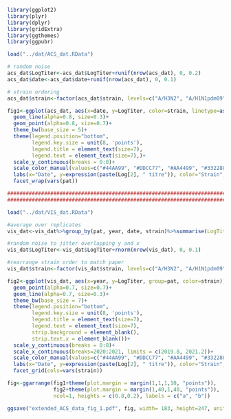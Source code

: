 ```{r}
library(ggplot2)
library(plyr)
library(dplyr)
library(gridExtra)
library(ggthemes)
library(ggpubr)

load("../dat/ACS_dat.RData")

# random noise
acs_dat$LogTiter<-acs_dat$LogTiter+runif(nrow(acs_dat), 0, 0.2)
acs_dat$date<-acs_dat$date+runif(nrow(acs_dat), 0, 0.1)

# strain ordering
acs_dat$strain<-factor(acs_dat$strain, levels=c("A/H3N2", "A/H1N1pdm09", "B/Yamagata", "B/Victoria"))

fig1<-ggplot(acs_dat, aes(x=date, y=LogTiter, color=strain, linetype=as.factor(rep)))+
  geom_line(alpha=0.8, size=0.3)+
  geom_point(alpha=0.8, size=0.7)+
  theme_bw(base_size = 5)+
  theme(legend.position="bottom",
        legend.key.size = unit(8, 'points'),
        legend.title = element_text(size=7),
        legend.text = element_text(size=7),)+
  scale_y_continuous(breaks = 0:8)+
  scale_color_manual(values=c("#44AA99", "#DDCC77", "#AA4499", "#332288"))+
  labs(x="Date", y=expression(paste(Log[2], " titre")), color="Strain", linetype="Replicate")+
  facet_wrap(vars(pat))

################################################################################
################################################################################

load("../dat/VIS_dat.RData")

#average over replicates
vis_dat<-vis_dat%>%group_by(pat, year, date, strain)%>%summarise(LogTiter=mean(LogTiter, na.rm=T))

#random noise to jitter overlapping y and x
vis_dat$LogTiter<-vis_dat$LogTiter+rnorm(nrow(vis_dat), 0, 0.1)

#rearrange strain order to match paper
vis_dat$strain<-factor(vis_dat$strain, levels=c("A/H3N2", "A/H1N1pdm09", "B/Yamagata", "B/Victoria"))

fig2<-ggplot(vis_dat, aes(x=year, y=LogTiter, group=pat, color=strain))+
  geom_point(alpha=0.7, size=0.7)+
  geom_line(alpha=0.7, size=0.3)+
  theme_bw(base_size = 7)+
  theme(legend.position="bottom",
        legend.key.size = unit(8, 'points'),
        legend.title = element_text(size=7),
        legend.text = element_text(size=7),
        strip.background = element_blank(),
        strip.text.x = element_blank())+
  scale_y_continuous(breaks = 0:8)+
  scale_x_continuous(breaks=2020:2021, limits = c(2019.8, 2021.2))+
  scale_color_manual(values=c("#44AA99", "#DDCC77", "#AA4499", "#332288"))+
  labs(x="Date", y=expression(paste(Log[2], " titre")), color="Strain", linetype="Replicate")+
  facet_grid(cols=vars(strain))

fig<-ggarrange(fig1+theme(plot.margin = margin(1,1,1,10, "points")),
               fig2+theme(plot.margin = margin(1,40,1,40, "points")), 
               ncol=1, heights = c(0.8,0.2), labels = c("a", "b"))

ggsave("extended_ACS_data_fig_1.pdf", fig, width= 183, height=247, units="mm")
```
